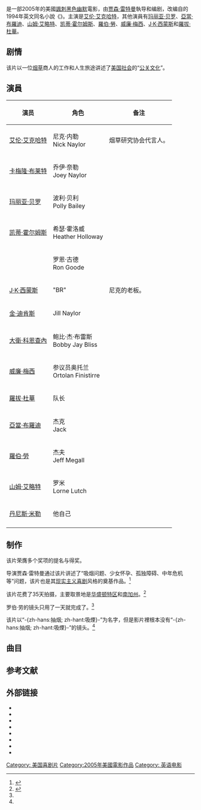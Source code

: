 {{otheruses|subject=美国电影《感谢你抽烟》|other=其他同名条目|感谢你抽烟}}
{{noteTA
|T=zh-tw:銘謝吸煙;zh-hk:吸煙無罪;zh-cn:感谢你抽烟;
|G1=Show
|1=zh-tw:銘謝吸煙;zh-hk:吸煙無罪;zh-cn:感谢你抽烟;}}
{{Infobox Film
|中国大陆片名= 感谢你抽烟
|香港片名 = 吸煙無罪
|新马片名 =
|台湾片名 = 銘謝吸煙
|片名     = 感谢你抽烟
|电影原名 = ''{{lang|en|Thank You for Smoking}}''
|图像     = Thank you for smoking Poster.jpg
|图像说明 = 海报
|导演     = [[贾森·雷特曼|贾森·雷特曼]]
|监制     = 
|制片     = {{link-en|大衛·O·沙克斯|David O. Sacks}}
|编剧     = 贾森·雷特曼
|原著     = 《{{link-en|感謝你抽煙 (小說)|Thank You for Smoking (novel)|感謝你抽煙}}》<br/>作者：{{Link-en|克里斯托弗·巴克利|Christopher Buckley (novelist)}}
|主演     = [[艾伦·艾克哈特|艾伦·艾克哈特]]<br />[[玛丽亚·贝罗|玛丽亚·贝罗]]<br />[[卡梅隆·布莱特|卡梅隆·布莱特]]<br />[[亞當·布羅迪|亞當·布羅迪]]<br />[[山姆·艾略特|山姆·艾略特]]<br />[[凯蒂·霍尔姆斯|凯蒂·霍尔姆斯]]<br />[[大衛·科恩查內|大衛·科恩查內]]<br />[[羅伯·勞|羅伯·勞]]<br />[[威廉·梅西|威廉·梅西]]<br />[[J·K·西蒙斯|J·K·西蒙斯]]<br />[[羅拔·杜華|羅拔·杜華]]
|配乐     = {{link-en|洛夫·肯特|Rolfe Kent}}
|摄影     = 詹姆斯·惠特克（James Whitaker）
|剪辑     = {{link-en|達納·E·格勞伯曼|Dana E. Glauberman}}
|制片商   = Room 9 Entertainment<br />ContentFilm
|发行商   = [[福斯探照燈影業|福斯探照燈影業]]
|上映日期 = {{Film date|2005|09|09|{{link-en|2005年多倫多國際電影節|2005 Toronto International Film Festival}}|2006|03|17|美國}}
|片长     = 92分钟
|产地     = {{USA}}
|语言     = 英語
|预算     = $1千万
|票房     = $39,323,027
|前集     = 
|续集     = 
}}
{{作品名稱|name=''Thank You for Smoking''|hk=吸煙無罪|tw=銘謝吸煙|cn=感谢你抽烟}}是一部2005年的美國[[諷刺|諷刺]][[黑色幽默|黑色幽默]]電影，由[[贾森·雷特曼|贾森·雷特曼]]執导和编剧，改编自{{Link-en|克里斯托弗·巴克利|Christopher Buckley (novelist)}}的1994年英文同名小說《{{link-en|感謝你抽煙 (小說)|Thank You for Smoking (novel)|感謝你抽煙}}》。主演是[[艾伦·艾克哈特|艾伦·艾克哈特]]，其他演員有[[玛丽亚·贝罗|玛丽亚·贝罗]]、[[亞當·布羅迪|亞當·布羅迪]]、[[山姆·艾略特|山姆·艾略特]]、[[凯蒂·霍尔姆斯|凯蒂·霍尔姆斯]]、[[羅伯·勞|羅伯·勞]]、[[威廉·梅西|威廉·梅西]]、[[J·K·西蒙斯|J·K·西蒙斯]]和[[羅拔·杜華|羅拔·杜華]]。

== 剧情 ==
该片以一位[[烟草|烟草]]商人的工作和人生旅途讲述了[[美国社会|美国社会]]的“[[公关|公关文化]]”。

== 演員 ==
{| class="wikitable" 
!'''演员'''!!'''角色'''!!'''备注'''
|-
| [[艾伦·艾克哈特|艾伦·艾克哈特]] || 尼克·内勒<br/>Nick Naylor || 烟草研究协会代言人。
|-
| [[卡梅隆·布莱特|卡梅隆·布莱特]] || 乔伊·奈勒<br/>Joey Naylor ||
|-
| [[玛丽亚·贝罗|玛丽亚·贝罗]] || 波利·贝利<br/>Polly Bailey ||
|-
| [[凯蒂·霍尔姆斯|凯蒂·霍尔姆斯]] || 希瑟·霍洛威<br/>Heather Holloway ||
|-
| {{link-en|托德·路易斯|Todd Louiso}} || 罗恩·古德<br/>Ron Goode ||
|-
| [[J·K·西蒙斯|J·K·西蒙斯]] || "BR" || 尼克的老板。
|-
| [[金·迪肯斯|金·迪肯斯]] || Jill Naylor ||
|-
| [[大衛·科恩查內|大衛·科恩查內]] || 鲍比·杰·布雷斯<br/>Bobby Jay Bliss ||
|-
| [[威廉·梅西|威廉·梅西]] || 参议员奥托兰<br/>Ortolan Finistirre ||
|-
| [[羅拔·杜華|羅拔·杜華]] || 队长 ||
|-
| [[亞當·布羅迪|亞當·布羅迪]] || 杰克<br/>Jack ||
|-
| [[羅伯·勞|羅伯·勞]] || 杰夫<br/>Jeff Megall ||
|-
| [[山姆·艾略特|山姆·艾略特]] || 罗米<br/>Lorne Lutch ||
|- 
| [[丹尼斯·米勒|丹尼斯·米勒]] || 他自己 ||
|-
|}

==制作==
该片荣膺多个奖项的提名与得奖。

导演贾森·雷特曼通过该片讲述了“吸烟问题、少女怀孕、孤独障碍、中年危机等”问题，该片也是其[[现实主义|现实主义]][[喜剧|喜剧]]风格的奠基作品。<ref>{{cite web|url= http://news.xinhuanet.com/mrdx/2012-07/27/c_131741640.htm|title=《感谢你抽烟》电影化的“吐槽”|accessdate=2014-04-01|date=2012-07-27|work=新华网|archive-date= 2014-04-22|archive-url= https://web.archive.org/web/20140422172355/http://news.xinhuanet.com/mrdx/2012-07/27/c_131741640.htm|dead-url= no}}</ref>

该片花费了35天拍摄，主要取景地是[[华盛顿特区|华盛顿特区]]和[[南加州|南加州]]。<ref name="fish">{{cite web|url=http://www.ce.cn/cysc/zgjd/right/yydd/200808/18/t20080818_16528884.shtml|title=感谢你吸烟|accessdate=2014-04-01|date=2008-08-18|work=中国经济网|deadurl=yes|archiveurl=https://web.archive.org/web/20150923221821/http://www.ce.cn/cysc/zgjd/right/yydd/200808/18/t20080818_16528884.shtml|archivedate=2015年9月23日|df=}}</ref>

罗伯·劳的镜头只用了一天就完成了。<ref name="fish"/>

该片以“-{zh-hans:抽烟; zh-hant:吸煙}-”为名字，但是影片裡根本没有“-{zh-hans:抽烟; zh-hant:吸煙}-”的镜头。<ref name="fish"/>

== 曲目 ==
{{Infobox album <!-- See Wikipedia:WikiProject_Albums -->
| Name        = 《感谢你抽烟》
| Type        = film
| Artist      = 群星
| Cover       = 
| Released    = 2006年4月18日
| Recorded    = 不同时期
| Genre       = 配乐
| Length      = 38:02
| Label       = 湖岸记录唱片公司
}}
{{Album ratings
| rev1 =[[Allmusic|Allmusic]]
| rev1Score = {{Rating|4|5}}<ref>{{cite web|url=http://www.allmusic.com/album/thank-you-for-smoking-mw0000436171|title=Thank You for Smoking Original Soundtrack review|accessdate=September 22, 2012|last=Monger|first=James Christopher|work=[[Allmusic|Allmusic]]|publisher=[[Rovi_Corporation|Rovi Corporation]]|archive-date=2014-09-05|archive-url=https://web.archive.org/web/20140905151746/http://www.allmusic.com/album/thank-you-for-smoking-mw0000436171|dead-url=no}}</ref>
}}

== 参考文献 ==
{{reflist}}

== 外部链接 ==
{{wikiquotelang|en|Thank You for Smoking}}
* {{douban}}
* {{Mtime|39791}}
* {{official website|http://www.foxsearchlight.com/thankyouforsmoking/}}
* {{IMDb title|0427944|感谢你抽烟}}
* {{AllRovi movie|322629|感谢你抽烟}}
* {{rotten Tomatoes|thank_you_for_smoking|感谢你抽烟}}
* {{metacritic film|thank-you-for-smoking|感谢你抽烟}}
* {{mojo title|thankyouforsmoking|感谢你抽烟}}

{{杰森·雷特曼}}
{{Authority control}}
{{DEFAULTSORT: G感}}
[[Category:_美国喜剧片|Category: 美国喜剧片]]
[[Category:2005年美國電影作品|Category:2005年美國電影作品]]
[[Category:_英语电影|Category: 英语电影]]